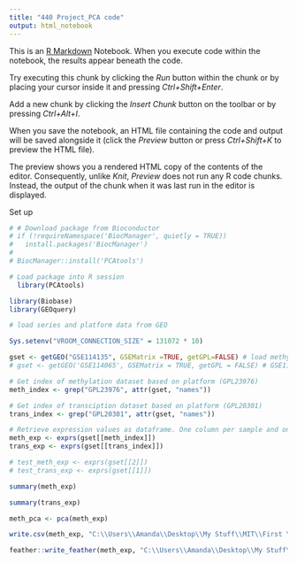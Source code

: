 ```yaml
---
title: "440 Project_PCA code"
output: html_notebook
---
```


This is an [R Markdown](http://rmarkdown.rstudio.com) Notebook. When you execute code within the notebook, the results appear beneath the code. 

Try executing this chunk by clicking the *Run* button within the chunk or by placing your cursor inside it and pressing *Ctrl+Shift+Enter*. 

Add a new chunk by clicking the *Insert Chunk* button on the toolbar or by pressing *Ctrl+Alt+I*.

When you save the notebook, an HTML file containing the code and output will be saved alongside it (click the *Preview* button or press *Ctrl+Shift+K* to preview the HTML file).

The preview shows you a rendered HTML copy of the contents of the editor. Consequently, unlike *Knit*, *Preview* does not run any R code chunks. Instead, the output of the chunk when it was last run in the editor is displayed.

Set up
```r
# # Download package from Bioconductor
# if (!requireNamespace('BiocManager', quietly = TRUE))
#   install.packages('BiocManager')
# 
# BiocManager::install('PCAtools')

# Load package into R session
  library(PCAtools)
```
```r
library(Biobase)
library(GEOquery)

```


```r
# load series and platform data from GEO

Sys.setenv("VROOM_CONNECTION_SIZE" = 131072 * 10)

gset <- getGEO("GSE114135", GSEMatrix =TRUE, getGPL=FALSE) # load methylome and transcriptome data. Two platforms used
# gset <- getGEO('GSE114065', GSEMatrix = TRUE, getGPL = FALSE) # GSE114065 = transcriptome data
```


```r
# Get index of methylation dataset based on platform (GPL23976)
meth_index <- grep("GPL23976", attr(gset, "names"))

# Get index of transciption dataset based on platform (GPL20301)
trans_index <- grep("GPL20301", attr(gset, "names"))

# Retrieve expression values as dataframe. One column per sample and one row per gene
meth_exp <- exprs(gset[[meth_index]])
trans_exp <- exprs(gset[[trans_index]])
```


```r
# test_meth_exp <- exprs(gset[[2]])
# test_trans_exp <- exprs(gset[[1]])

```


```r
summary(meth_exp)
```

```r
summary(trans_exp)
```


```r
meth_pca <- pca(meth_exp)
```


```r
write.csv(meth_exp, "C:\\Users\\Amanda\\Desktop\\My Stuff\\MIT\\First Year\\Classes\\Spring Semester\\20.440 Analysis of Biological Networks\\Project\\440 Project\\Data.csv")
```

```r
feather::write_feather(meth_exp, "C:\\Users\\Amanda\\Desktop\\My Stuff\\MIT\\First Year\\Classes\\Spring Semester\\20.440 Analysis of Biological Networks\\Project\\440 Project\\Data.csv")
```
